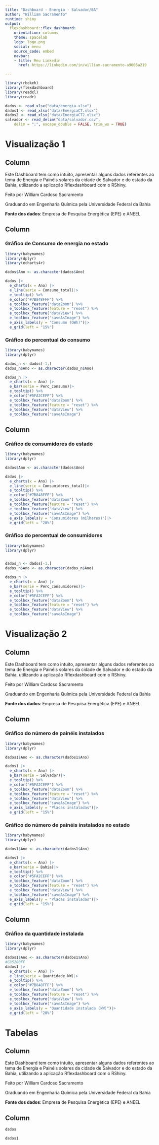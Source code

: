 ```yaml
---
title: "Dashboard - Energia - Salvador/BA"
author: "William Sacramento"
runtime: shiny
output:
  flexdashboard::flex_dashboard:
    orientation: columns
    theme: spacelab
    logo: logo.png
    social: menu
    source_code: embed
    navbar:
    - title: Meu Linkedin
      href: https://linkedin.com/in/william-sacramento-a9605a219

---
```


```r
library(rbokeh)
library(flexdashboard)
library(readxl)
library(readr)

dados <- read_xlsx("data/energia.xlsx")
dados1 <- read_xlsx("data/EnergiaCT.xlsx")
dados2 <- read_xlsx("data/EnergiaCT2.xlsx")
salvador <- read_delim("data/salvador.csv", 
    delim = ";", escape_double = FALSE, trim_ws = TRUE)

```

# Visualização 1 {data-icon="fa-signal" data-navmenu="Análises"}

## Column {.sidebar}

Este Dashboard tem como intuito, apresentar alguns dados referentes ao tema de Energia e Painéis solares da cidade de Salvador e do estado da Bahia, utilizando a aplicação Rflexdashboard com o RShiny. <p>

Feito por William Cardoso Sacramento <p>
Graduando em Engenharia Química pela Universidade Federal da Bahia <p>

**Fonte dos dados**: Empresa de Pesquisa Energética (EPE) e ANEEL

## Column {data-width=500}

### Gráfico de Consumo de energia no estado

```r
library(babynames)
library(dplyr)
library(echarts4r)

dados$Ano <- as.character(dados$Ano)

dados |>
  e_charts(x = Ano) |>
  e_line(serie = Consumo_total)|>
  e_tooltip() %>% 
  e_color("#7B848FFF") %>%
  e_toolbox_feature("dataZoom") %>%
  e_toolbox_feature(feature = "reset") %>%
  e_toolbox_feature("dataView") %>%
  e_toolbox_feature("saveAsImage") %>% 
  e_axis_labels(y = "Consumo (GWh)")|> 
  e_grid(left = "15%")

```

### Gráfico do percentual do consumo
```r
library(babynames)
library(dplyr)

dados_n <- dados[-1,]
dados_n$Ano <- as.character(dados_n$Ano)

dados_n |>
  e_charts(x = Ano) |>
  e_bar(serie = Perc_consumo)|>
  e_tooltip() %>% 
  e_color("#5FA2CEFF") %>%
  e_toolbox_feature("dataZoom") %>%
  e_toolbox_feature(feature = "reset") %>%
  e_toolbox_feature("dataView") %>%
  e_toolbox_feature("saveAsImage")


```

## Column {data-width=500}

### Gráfico de consumidores do estado

```r
library(babynames)
library(dplyr)

dados$Ano <- as.character(dados$Ano)

dados |>
  e_charts(x = Ano) |>
  e_line(serie = Consumidores_total)|>
  e_tooltip() %>% 
  e_color("#7B848FFF") %>%
  e_toolbox_feature("dataZoom") %>%
  e_toolbox_feature(feature = "reset") %>%
  e_toolbox_feature("dataView") %>%
  e_toolbox_feature("saveAsImage") %>% 
  e_axis_labels(y = "Consumidores (milhares)")|> 
  e_grid(left = "20%")


```


### Gráfico do percentual de consumidores
```r
library(babynames)
library(dplyr)


dados_n <- dados[-1,]
dados_n$Ano <- as.character(dados_n$Ano)

dados_n |>
  e_charts(x = Ano) |>
  e_bar(serie = Perc_consumidores)|>
  e_tooltip() %>% 
  e_color("#5FA2CEFF") %>%
  e_toolbox_feature("dataZoom") %>%
  e_toolbox_feature(feature = "reset") %>%
  e_toolbox_feature("dataView") %>%
  e_toolbox_feature("saveAsImage") 


```


# Visualização 2 {data-icon="fa-signal" data-navmenu="Análises"}

## Column {.sidebar}

Este Dashboard tem como intuito, apresentar alguns dados referentes ao tema de Energia e Painéis solares da cidade de Salvador e do estado da Bahia, utilizando a aplicação Rflexdashboard com o RShiny. <p>

Feito por William Cardoso Sacramento <p>
Graduando em Engenharia Química pela Universidade Federal da Bahia <p>

**Fonte dos dados**: Empresa de Pesquisa Energética (EPE) e ANEEL


## Column {data-width=600}

### Gráfico do número de painéis instalados

```r
library(babynames)
library(dplyr)

dados1$Ano <- as.character(dados1$Ano)

dados1 |>
  e_charts(x = Ano) |>
  e_bar(serie = Salvador)|>
  e_tooltip() %>% 
  e_color("#5FA2CEFF") %>%
  e_toolbox_feature("dataZoom") %>%
  e_toolbox_feature(feature = "reset") %>%
  e_toolbox_feature("dataView") %>%
  e_toolbox_feature("saveAsImage") %>% 
  e_axis_labels(y = "Placas instaladas")|> 
  e_grid(left = "15%")


```

### Gráfico do número de painéis instalados no estado
```r
library(babynames)
library(dplyr)

dados1$Ano <- as.character(dados1$Ano)

dados1 |>
  e_charts(x = Ano) |>
  e_bar(serie = Bahia)|>
  e_tooltip() %>% 
  e_color("#5FA2CEFF") %>%
  e_toolbox_feature("dataZoom") %>%
  e_toolbox_feature(feature = "reset") %>%
  e_toolbox_feature("dataView") %>%
  e_toolbox_feature("saveAsImage") %>% 
  e_axis_labels(y = "Placas instaladas")|> 
  e_grid(left = "15%")


```

## Column {data-width=500}

### Gráfico da quantidade instalada
```r
library(babynames)
library(dplyr)

dados1$Ano <- as.character(dados1$Ano)
#C85200FF
dados1 |>
  e_charts(x = Ano) |>
  e_line(serie = Quantidade_kW)|>
  e_tooltip() %>% 
  e_color("#7B848FFF") %>%
  e_toolbox_feature("dataZoom") %>%
  e_toolbox_feature(feature = "reset") %>%
  e_toolbox_feature("dataView") %>%
  e_toolbox_feature("saveAsImage") %>% 
  e_axis_labels(y = "Quantidade instalada (kW)")|> 
  e_grid(left = "20%")  


```


# Tabelas {data-icon="fa-table" data-navmenu="Análises"}

## Column {.sidebar}

Este Dashboard tem como intuito, apresentar alguns dados referentes ao tema de Energia e Painéis solares da cidade de Salvador e do estado da Bahia, utilizando a aplicação Rflexdashboard com o RShiny. <p>

Feito por William Cardoso Sacramento <p>
Graduando em Engenharia Química pela Universidade Federal da Bahia <p>

**Fonte dos dados**: Empresa de Pesquisa Energética (EPE) e ANEEL


## Column {data-width=500}

```r

dados

dados1

```